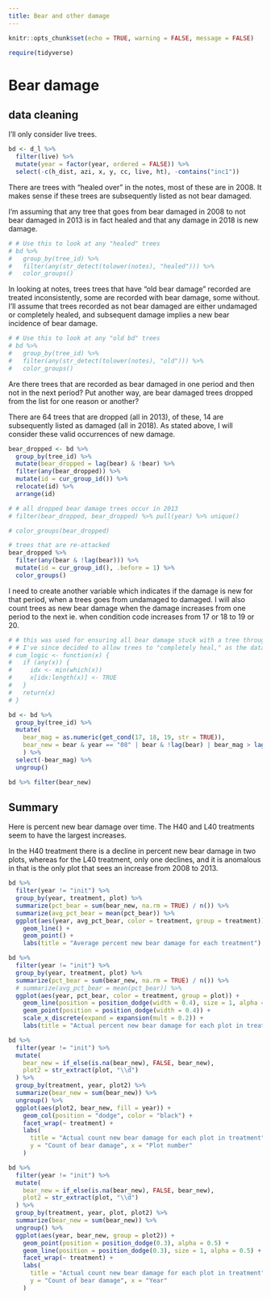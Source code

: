 ```yaml
---
title: Bear and other damage
---
```


```r
knitr::opts_chunk$set(echo = TRUE, warning = FALSE, message = FALSE)
```

```r
require(tidyverse)
```

# Bear damage

## data cleaning

I'll only consider live trees.

```r
bd <- d_l %>%
  filter(live) %>%
  mutate(year = factor(year, ordered = FALSE)) %>%
  select(-c(h_dist, azi, x, y, cc, live, ht), -contains("inc1"))
```

There are trees with "healed over" in the notes, most of these are in 2008. It makes sense if these trees are subsequently listed as not bear damaged. 

I'm assuming that any tree that goes from bear damaged in 2008 to not bear damaged in 2013 is in fact healed and that any damage in 2018 is new damage.

```r
# # Use this to look at any "healed" trees
# bd %>% 
#   group_by(tree_id) %>%
#   filter(any(str_detect(tolower(notes), "healed"))) %>%
#   color_groups()
```

In looking at notes, trees trees that have "old bear damage" recorded are treated inconsistently, some are recorded with bear damage, some without. I'll assume that trees recorded as not bear damaged are either undamaged or completely healed, and subsequent damage implies a new bear incidence of bear damage.

```r

# # Use this to look at any "old bd" trees
# bd %>% 
#   group_by(tree_id) %>%
#   filter(any(str_detect(tolower(notes), "old"))) %>%
#   color_groups()

```

Are there trees that are recorded as bear damaged in one period and then not in the next period? Put another way, are bear damaged trees dropped from the list for one reason or another? 

There are 64 trees that are dropped (all in 2013), of these, 14 are subsequently listed as damaged (all in 2018). As stated above, I will consider these valid occurrences of new damage.

```r
bear_dropped <- bd %>%
  group_by(tree_id) %>%
  mutate(bear_dropped = lag(bear) & !bear) %>%
  filter(any(bear_dropped)) %>%
  mutate(id = cur_group_id()) %>%
  relocate(id) %>%
  arrange(id)

# # all dropped bear damage trees occur in 2013
# filter(bear_dropped, bear_dropped) %>% pull(year) %>% unique()

# color_groups(bear_dropped)

# trees that are re-attacked
bear_dropped %>%
  filter(any(bear & !lag(bear))) %>%
  mutate(id = cur_group_id(), .before = 1) %>%
  color_groups()

```

I need to create another variable which indicates if the damage is new for that period, when a trees goes from undamaged to damaged. I will also count trees as new bear damage when the damage increases from one period to the next ie. when condition code increases from 17 or 18 to 19 or 20.

```r

# # this was used for ensuring all bear damage stuck with a tree throughout its life
# # I've since decided to allow trees to "completely heal," as the data seems to suggest this
# cum_logic <- function(x) {
#   if (any(x)) {
#     idx <- min(which(x))
#     x[idx:length(x)] <- TRUE
#   }
#   return(x)
# }

bd <- bd %>%
  group_by(tree_id) %>%
  mutate(
    bear_mag = as.numeric(get_cond(17, 18, 19, str = TRUE)),
    bear_new = bear & year == "08" | bear & !lag(bear) | bear_mag > lag(bear_mag)
    ) %>%
  select(-bear_mag) %>%
  ungroup()

bd %>% filter(bear_new)

```

## Summary

Here is percent new bear damage over time. The H40 and L40 treatments seem to have the largest increases.

In the H40 treatment there is a decline in percent new bear damage in two plots, whereas for the L40 treatment, only one declines, and it is anomalous in that is the only plot that sees an increase from 2008 to 2013.

```r

bd %>%
  filter(year != "init") %>%
  group_by(year, treatment, plot) %>% 
  summarize(pct_bear = sum(bear_new, na.rm = TRUE) / n()) %>% 
  summarize(avg_pct_bear = mean(pct_bear)) %>% 
  ggplot(aes(year, avg_pct_bear, color = treatment, group = treatment)) + 
    geom_line() +
    geom_point() +
    labs(title = "Average percent new bear damage for each treatment")

bd %>%
  filter(year != "init") %>%
  group_by(year, treatment, plot) %>% 
  summarize(pct_bear = sum(bear_new, na.rm = TRUE) / n()) %>% 
  # summarize(avg_pct_bear = mean(pct_bear)) %>% 
  ggplot(aes(year, pct_bear, color = treatment, group = plot)) + 
    geom_line(position = position_dodge(width = 0.4), size = 1, alpha = 0.6) +
    geom_point(position = position_dodge(width = 0.4)) +
    scale_x_discrete(expand = expansion(mult = 0.2)) +
    labs(title = "Actual percent new bear damage for each plot in treatment")

bd %>%
  filter(year != "init") %>%
  mutate(
    bear_new = if_else(is.na(bear_new), FALSE, bear_new),
    plot2 = str_extract(plot, "\\d")
  ) %>%
  group_by(treatment, year, plot2) %>%
  summarize(bear_new = sum(bear_new)) %>%
  ungroup() %>%
  ggplot(aes(plot2, bear_new, fill = year)) + 
    geom_col(position = "dodge", color = "black") +
    facet_wrap(~ treatment) +
    labs(
      title = "Actual count new bear damage for each plot in treatment",
      y = "Count of bear damage", x = "Plot number"  
    )

bd %>%
  filter(year != "init") %>%
  mutate(
    bear_new = if_else(is.na(bear_new), FALSE, bear_new),
    plot2 = str_extract(plot, "\\d")
  ) %>%
  group_by(treatment, year, plot, plot2) %>%
  summarize(bear_new = sum(bear_new)) %>%
  ungroup() %>%
  ggplot(aes(year, bear_new, group = plot2)) + 
    geom_point(position = position_dodge(0.3), alpha = 0.5) +
    geom_line(position = position_dodge(0.3), size = 1, alpha = 0.5) +
    facet_wrap(~ treatment) +
    labs(
      title = "Actual count new bear damage for each plot in treatment",
      y = "Count of bear damage", x = "Year"  
    )

```


